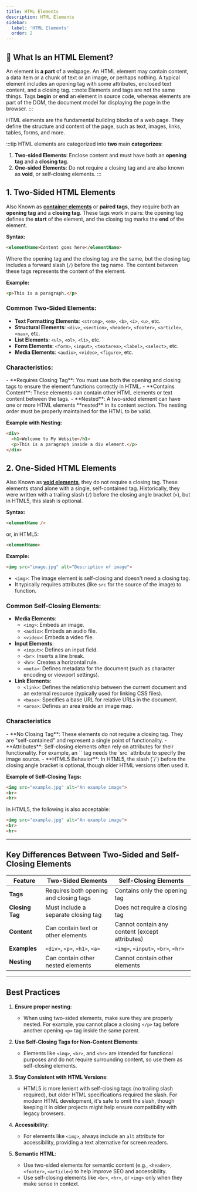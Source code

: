 ```yaml
---
title: HTML Elements
description: HTML Elements
sidebar:
  label: 'HTML Elements'
  order: 2
---
```


## 🚀 What Is an HTML Element?

An element is **a part** of a webpage. An HTML element may contain content, a data item or a chunk of text or an image, or perhaps nothing. A typical element includes an opening tag with some attributes, enclosed text content, and a closing tag.
:::note
Elements and tags are not the same things. Tags **begin** or **end** an element in source code, whereas elements are part of the DOM, the document model for displaying the page in the browser.
:::

HTML elements are the fundamental building blocks of a web page. They define the structure and content of the page, such as text, images, links, tables, forms, and more.   

:::tip
HTML elements are categorized into **two** main **categorizes**: 
1. **Two-sided Elements**: Enclose content and must have both an **opening tag** and a **closing tag**.
2. **One-sided Elements**: Do not require a closing tag and are also known as **void**, or self-closing elements.
:::

## 1. Two-Sided HTML Elements 

Also Known as **[container elements](https://developer.mozilla.org/en-US/docs/Learn_web_development/Core/Structuring_content/Basic_HTML_syntax#anatomy_of_an_html_element)** or **paired tags**, they require both an **opening tag** and a **closing tag**. These tags work in pairs: the opening tag defines the **start** of the element, and the closing tag marks the **end** of the element.

**Syntax:**
```html
<elementName>Content goes here</elementName>
```

Where the opening tag and the closing tag are the same, but the closing tag includes a forward slash (`/`) before the tag name. The content between these tags represents the content of the element.

**Example:**
```html
<p>This is a paragraph.</p>
```
### Common Two-Sided Elements:

- **Text Formatting Elements**:
   `<strong>`, `<em>`, `<b>`, `<i>`, `<u>`, etc.
- **Structural Elements**:
   `<div>`, `<section>`, `<header>`, `<footer>`, `<article>`, `<nav>`, etc.
- **List Elements**:
   `<ul>`, `<ol>`, `<li>`, etc.
- **Form Elements**:
   `<form>`, `<input>`, `<textarea>`, `<label>`, `<select>`, etc.
- **Media Elements**:
  `<audio>`, `<video>`, `<figure>`, etc.

### Characteristics:
<Aside type="tip" title="📝">
- **Requires Closing Tag**: You must use both the opening and closing tags to ensure the element functions correctly in HTML. 
- **Contains Content**: These elements can contain other HTML elements or text content between the tags.
- **Nested**: A two-sided element can have one or more HTML elements **nested** in its content section. The nesting order must be properly maintained for the HTML to be valid.
</Aside>

**Example with Nesting:**
```html
<div>
  <h1>Welcome to My Website</h1>
  <p>This is a paragraph inside a div element.</p>
</div>
```
## 2. One-Sided HTML Elements 

Also Known as **[void elements](https://developer.mozilla.org/en-US/docs/Glossary/Void_element)**, they do not require a closing tag. These elements stand alone with a single, self-contained tag. Historically, they were written with a trailing slash (`/`) before the closing angle bracket (`>`), but in HTML5, this slash is optional.

**Syntax:**
```html
<elementName />
```

or, in HTML5:

```html
<elementName>
```

**Example:**
```html
<img src="image.jpg" alt="Description of image">
```
- `<img>`: The image element is self-closing and doesn't need a closing tag.
- It typically requires attributes (like `src` for the source of the image) to function.

### Common Self-Closing Elements:

- **Media Elements**:
  - `<img>`: Embeds an image.
  - `<audio>`: Embeds an audio file.
  - `<video>`: Embeds a video file.
- **Input Elements**:
  - `<input>`: Defines an input field.
  - `<br>`: Inserts a line break.
  - `<hr>`: Creates a horizontal rule.
  - `<meta>`: Defines metadata for the document (such as character encoding or viewport settings).
- **Link Elements**:
  - `<link>`: Defines the relationship between the current document and an external resource (typically used for linking CSS files).
  - `<base>`: Specifies a base URL for relative URLs in the document.
  - `<area>`: Defines an area inside an image map.

### Characteristics
<Aside type="tip" title="📝">
  - **No Closing Tag**: These elements do not require a closing tag. They are "self-contained" and represent a single point of functionality.
- **Attributes**: Self-closing elements often rely on attributes for their functionality. For example, an `<img>` tag needs the `src` attribute to specify the image source.
- **HTML5 Behavior**: In HTML5, the slash (`/`) before the closing angle bracket is optional, though older HTML versions often used it.
</Aside>

**Example of Self-Closing Tags:**
```html
<img src="example.jpg" alt="An example image">
<br>
<hr>
```

In HTML5, the following is also acceptable:
```html
<img src="example.jpg" alt="An example image">
<br>
<hr>
```

---

## Key Differences Between Two-Sided and Self-Closing Elements

| Feature                           | Two-Sided Elements                  | Self-Closing Elements              |
|-----------------------------------|-------------------------------------|------------------------------------|
| **Tags**                          | Requires both opening and closing tags | Contains only the opening tag      |
| **Closing Tag**                   | Must include a separate closing tag  | Does not require a closing tag     |
| **Content**                       | Can contain text or other elements   | Cannot contain any content (except attributes) |
| **Examples**                       | `<div>`, `<p>`, `<h1>`, `<a>`        | `<img>`, `<input>`, `<br>`, `<hr>` |
| **Nesting**                       | Can contain other nested elements  | Cannot contain other elements      |

---

## Best Practices

1. **Ensure proper nesting**:
   - When using two-sided elements, make sure they are properly nested. For example, you cannot place a closing `</p>` tag before another opening `<p>` tag inside the same parent.
   
2. **Use Self-Closing Tags for Non-Content Elements**:
   - Elements like `<img>`, `<br>`, and `<hr>` are intended for functional purposes and do not require surrounding content, so use them as self-closing elements.

3. **Stay Consistent with HTML Versions**:
   - HTML5 is more lenient with self-closing tags (no trailing slash required), but older HTML specifications required the slash. For modern HTML development, it's safe to omit the slash, though keeping it in older projects might help ensure compatibility with legacy browsers.

4. **Accessibility**:
   - For elements like `<img>`, always include an `alt` attribute for accessibility, providing a text alternative for screen readers.

5. **Semantic HTML**:
   - Use two-sided elements for semantic content (e.g., `<header>`, `<footer>`, `<article>`) to help improve SEO and accessibility.
   - Use self-closing elements like `<br>`, `<hr>`, or `<img>` only when they make sense in context.
